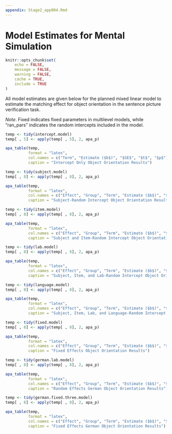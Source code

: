```yaml
---
appendix: Stage2_app004.Rmd
---
```


# Model Estimates for Mental Simulation 

```r
knitr::opts_chunk$set(
	echo = FALSE,
	message = FALSE,
	warning = FALSE,
	cache = TRUE,
	include = TRUE
)
```

All model estimates are given below for the planned mixed linear model to estimate the matching effect for object orientation in the sentence picture verification task.

*Note*. Fixed indicates fixed parameters in multilevel models, while "ran_pars" indicates the random intercepts included in the model. 

\newpage

```r
temp <- tidy(intercept.model)
temp[ , 5] <- apply(temp[ , 5], 2, apa_p)

apa_table(temp, 
          format = "latex", 
          col.names = c("Term", "Estimate ($b$)", "$SE$", "$t$", "$p$"), 
          caption = "Intercept Only Object Orientation Results") 
```

```r
temp <- tidy(subject.model)
temp[ , 8] <- apply(temp[ , 8], 2, apa_p)

apa_table(temp, 
          format = "latex", 
          col.names = c("Effect", "Group", "Term", "Estimate ($b$)", "$SE$",  "$t$", "$df$", "$p$"), 
          caption = "Subject-Random Intercept Object Orientation Results") 
```

```r
temp <- tidy(item.model)
temp[ , 8] <- apply(temp[ , 8], 2, apa_p)

apa_table(temp, 
          format = "latex", 
          col.names = c("Effect", "Group", "Term", "Estimate ($b$)", "$SE$",  "$t$", "$df$", "$p$"), 
          caption = "Subject and Item-Random Intercept Object Orientation Results") 
```

```r
temp <- tidy(lab.model)
temp[ , 8] <- apply(temp[ , 8], 2, apa_p)

apa_table(temp, 
          format = "latex", 
          col.names = c("Effect", "Group", "Term", "Estimate ($b$)", "$SE$",  "$t$", "$df$", "$p$"), 
          caption = "Subject, Item, and Lab-Random Intercept Object Orientation Results") 
```

```r
temp <- tidy(language.model)
temp[ , 8] <- apply(temp[ , 8], 2, apa_p)

apa_table(temp, 
          format = "latex", 
          col.names = c("Effect", "Group", "Term", "Estimate ($b$)", "$SE$",  "$t$", "$df$", "$p$"), 
          caption = "Subject, Item, Lab, and Language-Random Intercept Object Orientation Results") 
```

```r
temp <- tidy(fixed.model)
temp[ , 8] <- apply(temp[ , 8], 2, apa_p)

apa_table(temp, 
          format = "latex", 
          col.names = c("Effect", "Group", "Term", "Estimate ($b$)", "$SE$",  "$t$", "$df$", "$p$"), 
          caption = "Fixed Effects Object Orientation Results") 
```

```r
temp <- tidy(german.lab.model)
temp[ , 8] <- apply(temp[ , 8], 2, apa_p)

apa_table(temp, 
          format = "latex", 
          col.names = c("Effect", "Group", "Term", "Estimate ($b$)", "$SE$",  "$t$", "$df$", "$p$"), 
          caption = "Random Effects German Object Orientation Results") 
```

```r
temp <- tidy(german.fixed.three.model)
temp[ , 8] <- apply(temp[ , 8], 2, apa_p)

apa_table(temp, 
          format = "latex", 
          col.names = c("Effect", "Group", "Term", "Estimate ($b$)", "$SE$",  "$t$", "$df$", "$p$"), 
          caption = "Fixed Effects German Object Orientation Results") 
```
